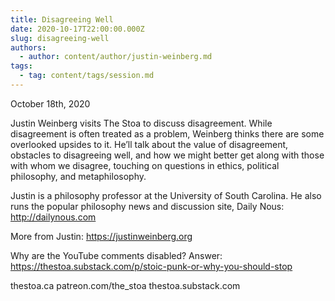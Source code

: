```yaml
---
title: Disagreeing Well
date: 2020-10-17T22:00:00.000Z
slug: disagreeing-well
authors:
  - author: content/author/justin-weinberg.md
tags:
  - tag: content/tags/session.md
---
```


October 18th, 2020

Justin Weinberg visits The Stoa to discuss disagreement. While disagreement is often treated as a problem, Weinberg thinks there are some overlooked upsides to it. He’ll talk about the value of disagreement, obstacles to disagreeing well, and how we might better get along with those with whom we disagree, touching on questions in ethics, political philosophy, and metaphilosophy.

Justin is a philosophy professor at the University of South Carolina. He also runs the popular philosophy news and discussion site, Daily Nous: http://dailynous.com

More from Justin: https://justinweinberg.org

Why are the YouTube comments disabled? Answer: https://thestoa.substack.com/p/stoic-punk-or-why-you-should-stop

thestoa.ca
patreon.com/the_stoa
thestoa.substack.com
